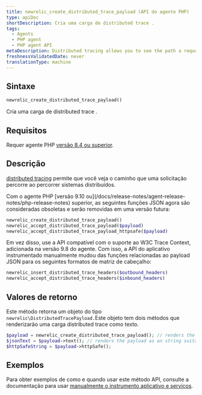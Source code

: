 ```yaml
---
title: newrelic_create_distributed_trace_payload (API do agente PHP)
type: apiDoc
shortDescription: Cria uma carga de distributed trace .
tags:
  - Agents
  - PHP agent
  - PHP agent API
metaDescription: Distributed tracing allows you to see the path a request takes as it travels through a distributed system. Use this API to create a distributed trace payload.
freshnessValidatedDate: never
translationType: machine
---
```


## Sintaxe

```php
newrelic_create_distributed_trace_payload()
```

Cria uma carga de distributed trace .

## Requisitos

Requer agente PHP [versão 8.4 ou superior](/docs/release-notes/agent-release-notes/php-release-notes).

## Descrição

[distributed tracing](/docs/agents/php-agent/features/distributed-tracing-php) permite que você veja o caminho que uma solicitação percorre ao percorrer sistemas distribuídos.

<Callout variant="important">
  Com o agente PHP [versão 9.10 ou](/docs/release-notes/agent-release-notes/php-release-notes) superior, as seguintes funções JSON agora são consideradas obsoletas e serão removidas em uma versão futura:

  ```php
  newrelic_create_distributed_trace_payload()
  newrelic_accept_distributed_trace_payload($payload)
  newrelic_accept_distributed_trace_payload_httpsafe($payload)
  ```

  Em vez disso, use a API compatível com o suporte ao W3C Trace Context, adicionada na versão 9.8 do agente. Com isso, a API do aplicativo instrumentado manualmente mudou das funções relacionadas ao payload JSON para os seguintes formatos de matriz de cabeçalho:

  ```php
  newrelic_insert_distributed_trace_headers($outbound_headers)
  newrelic_accept_distributed_trace_headers($inbound_headers)
  ```
</Callout>

## Valores de retorno

Este método retorna um objeto do tipo `newrelic\DistributedTracePayload.`Este objeto tem dois métodos que renderizarão uma carga distributed trace como texto.

```php
$payload = newrelic_create_distributed_trace_payload(); // renders the payload as a JSON string
$jsonText = $payload->text(); // renders the payload as an string suitable for transport via HTTP (query string, POST param, HTTP headers, etc.)
$httpSafeString = $payload->httpSafe();
```

## Exemplos

Para obter exemplos de como e quando usar este método API, consulte a documentação para usar [manualmente o instrumento aplicativo e serviços](/docs/agents/php-agent/features/distributed-tracing-php#manual).